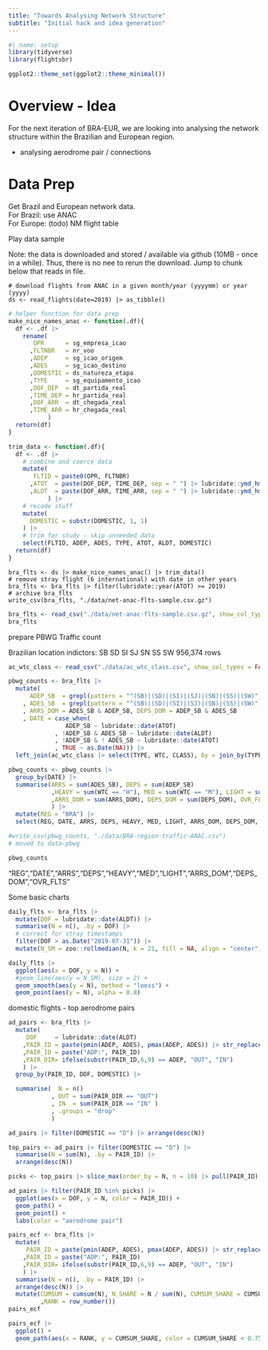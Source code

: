 ```yaml
---
title: "Towards Analysing Network Structure"
subtitle: "Initial hack and idea generation"
---
```


```r
#| name: setup
library(tidyverse)
library(flightsbr)

ggplot2::theme_set(ggplot2::theme_minimal())
```


# Overview - Idea

For the next iteration of BRA-EUR, we are looking into analysing the network structure within the Brazilian and European region.

* analysing aerodrome pair / connections 

# Data Prep

Get Brazil and European network data.   
For Brazil: use ANAC   
For Europe: (todo) NM flight table

Play data sample

Note: the data is downloaded and stored / available via github (10MB - once in a while).
Thus, there is no nee to rerun the download. Jump to chunk below that reads in file.

```{}
# download flights from ANAC in a given month/year (yyyymm) or year (yyyy)
ds <- read_flights(date=2019) |> as_tibble()
```

```r
# helper function for data prep
make_nice_names_anac <- function(.df){
  df <- .df |> 
    rename(
       OPR      = sg_empresa_icao 
      ,FLTNBR   = nr_voo
      ,ADEP     = sg_icao_origem
      ,ADES     = sg_icao_destino
      ,DOMESTIC = ds_natureza_etapa
      ,TYPE     = sg_equipamento_icao
      ,DOF_DEP  = dt_partida_real
      ,TIME_DEP = hr_partida_real
      ,DOF_ARR  = dt_chegada_real
      ,TIME_ARR = hr_chegada_real
           )
  return(df)
}

trim_data <- function(.df){
  df <- .df |> 
    # combine and coerce data
    mutate(
       FLTID = paste0(OPR, FLTNBR)
      ,ATOT  = paste(DOF_DEP, TIME_DEP, sep = " ") |> lubridate::ymd_hms()
      ,ALDT  = paste(DOF_ARR, TIME_ARR, sep = " ") |> lubridate::ymd_hms()
           ) |>
    # recode stuff
    mutate(
      DOMESTIC = substr(DOMESTIC, 1, 1)
    ) |> 
    # trim for study - skip unneeded data
    select(FLTID, ADEP, ADES, TYPE, ATOT, ALDT, DOMESTIC)
  return(df)
}
```

```{}
bra_flts <- ds |> make_nice_names_anac() |> trim_data()
# remove stray flight (6 international) with date in other years
bra_flts <- bra_flts |> filter(lubridate::year(ATOT) >= 2019)
# archive bra_flts
write_csv(bra_flts, "./data/net-anac-flts-sample.csv.gz")
```
```r
bra_flts <- read_csv("./data/net-anac-flts-sample.csv.gz", show_col_types = FALSE)
bra_flts
```

prepare PBWG Traffic count

Brazilian location indictors: SB SD SI SJ SN SS SW
956,374 rows

```r
ac_wtc_class <- read_csv("./data/ac_wtc_class.csv", show_col_types = FALSE)

pbwg_counts <- bra_flts |> 
  mutate(
      ADEP_SB  = grepl(pattern = "^(SB)|(SD)|(SI)|(SJ)|(SN)|(SS)|(SW)", ADEP)
    , ADES_SB  = grepl(pattern = "^(SB)|(SD)|(SI)|(SJ)|(SN)|(SS)|(SW)", ADES)
    , ARRS_DOM = ADES_SB & ADEP_SB, DEPS_DOM = ADEP_SB & ADES_SB 
    , DATE = case_when(
                ADEP_SB ~ lubridate::date(ATOT)
             , !ADEP_SB & ADES_SB ~ lubridate::date(ALDT)
             , !ADEP_SB & ! ADES_SB ~ lubridate::date(ATOT)
             , TRUE ~ as.Date(NA))) |> 
  left_join(ac_wtc_class |> select(TYPE, WTC, CLASS), by = join_by(TYPE))

pbwg_counts <- pbwg_counts |> 
  group_by(DATE) |> 
  summarise(ARRS = sum(ADES_SB), DEPS = sum(ADEP_SB)
            ,HEAVY = sum(WTC == "H"), MED = sum(WTC == "M"), LIGHT = sum(WTC == "L")
            ,ARRS_DOM = sum(ARRS_DOM), DEPS_DOM = sum(DEPS_DOM), OVR_FLTS = sum(!ADES_SB & !ADEP_SB)
            ) |> 
  mutate(REG = "BRA") |> 
  select(REG, DATE, ARRS, DEPS, HEAVY, MED, LIGHT, ARRS_DOM, DEPS_DOM, OVR_FLTS)

#write_csv(pbwg_counts, "./data/BRA-region-traffic-ANAC.csv")
# moved to data-pbwg

pbwg_counts
```

"REG","DATE","ARRS","DEPS","HEAVY","MED","LIGHT","ARRS_DOM","DEPS_DOM","OVR_FLTS"

Some basic charts

```r
daily_flts <- bra_flts |> 
  mutate(DOF = lubridate::date(ALDT)) |>  
  summarise(N = n(), .by = DOF) |> 
  # correct for stray timestamps
  filter(DOF > as.Date("2019-07-31")) |> 
  mutate(N_SM = zoo::rollmedian(N, k = 21, fill = NA, align = "center"))

daily_flts |> 
  ggplot(aes(x = DOF, y = N)) +
  #geom_line(aes(y = N_SM), size = 2) +
  geom_smooth(aes(y = N), method = "loess") +
  geom_point(aes(y = N), alpha = 0.8)
```

domestic flights - top aerodrome pairs

```r
ad_pairs <- bra_flts |> 
  mutate( 
     DOF     = lubridate::date(ALDT)
    ,PAIR_ID = paste(pmin(ADEP, ADES), pmax(ADEP, ADES)) |> str_replace("\\s","-")             
    ,PAIR_ID = paste("ADP:", PAIR_ID)
    ,PAIR_DIR= ifelse(substr(PAIR_ID,6,9) == ADEP, "OUT", "IN")
    ) |> 
  group_by(PAIR_ID, DOF, DOMESTIC) |> 

  summarise(  N = n()
            , OUT = sum(PAIR_DIR == "OUT")
            , IN  = sum(PAIR_DIR == "IN" )
            , .groups = "drop"
            ) 

ad_pairs |> filter(DOMESTIC == "D") |> arrange(desc(N))
```

```r
top_pairs <- ad_pairs |> filter(DOMESTIC == "D") |> 
  summarise(N = sum(N), .by = PAIR_ID) |> 
  arrange(desc(N))

picks <- top_pairs |> slice_max(order_by = N, n = 10) |> pull(PAIR_ID)

ad_pairs |> filter(PAIR_ID %in% picks) |> 
  ggplot(aes(x = DOF, y = N, color = PAIR_ID)) +
  geom_path() +
  geom_point() +
  labs(color = "aerodrome pair")
```

```r
pairs_ecf <- bra_flts |> 
  mutate( 
     PAIR_ID = paste(pmin(ADEP, ADES), pmax(ADEP, ADES)) |> str_replace("\\s","-")             
    ,PAIR_ID = paste("ADP:", PAIR_ID)
    ,PAIR_DIR= ifelse(substr(PAIR_ID,6,9) == ADEP, "OUT", "IN")
    ) |> 
  summarise(N = n(), .by = PAIR_ID) |>
  arrange(desc(N)) |> 
  mutate(CUMSUM = cumsum(N), N_SHARE = N / sum(N), CUMSUM_SHARE = CUMSUM / sum(N)
         ,RANK = row_number()) 
pairs_ecf
```

```r
pairs_ecf |> 
  ggplot() +
  geom_path(aes(x = RANK, y = CUMSUM_SHARE, color = CUMSUM_SHARE < 0.75))
```

